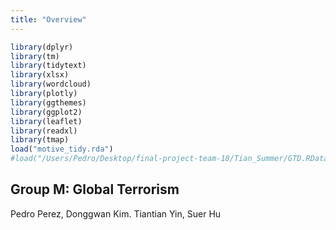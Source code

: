 ```yaml
---
title: "Overview"
---
```




```r
library(dplyr)
library(tm)
library(tidytext)
library(xlsx)
library(wordcloud)
library(plotly)
library(ggthemes)
library(ggplot2)
library(leaflet)
library(readxl)
library(tmap)
load("motive_tidy.rda")
#load("/Users/Pedro/Desktop/final-project-team-18/Tian_Summer/GTD.RData")

```

## Group M: Global Terrorism

Pedro Perez, Donggwan Kim. Tiantian Yin, Suer Hu

